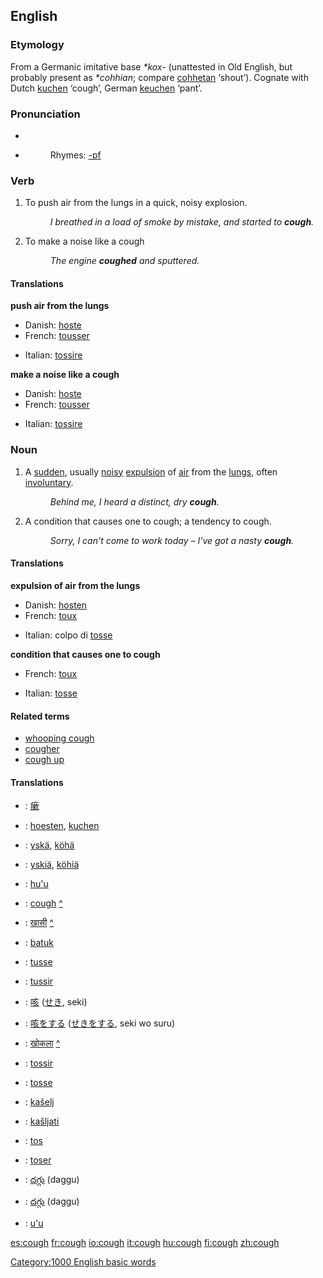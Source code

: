==English==

===Etymology===
From a Germanic imitative base ''*kox-'' (unattested in Old English, but probably present as ''*cohhian''; compare [[cohhetan]] ‘shout’).  Cognate with Dutch [[kuchen]] ‘cough’, German [[keuchen]] ‘pant’.

===Pronunciation===
*{{IPA|/kɒf/}}
*{{audio|en-us-cough.ogg|Audio (US)}}
*:Rhymes: [[Rhymes:English:-ɒf|-ɒf]]

===Verb===
{{en-verb}}

# To push air from the lungs in a quick, noisy explosion.
#:''I breathed in a load of smoke by mistake, and started to '''cough'''.''
# To make a noise like a cough
#:''The engine '''coughed''' and sputtered.''

====Translations====

'''push air from the lungs'''

{{top}}
*Danish: [[hoste]]
*French: [[tousser]]
{{mid}}
*Italian: [[tossire]]
{{bottom}}

'''make a noise like a cough'''

{{top}}
*Danish: [[hoste]]
*French: [[tousser]]
{{mid}}
*Italian: [[tossire]]
{{bottom}}

===Noun===
{{en-noun}}

# {{symptom}} A [[sudden]], usually [[noisy]] [[expulsion]] of [[air]] from the [[lungs]], often [[involuntary]].
#:''Behind me, I heard a distinct, dry '''cough'''.''
# A condition that causes one to cough; a tendency to cough.
#:''Sorry, I can't come to work today – I've got a nasty '''cough'''.''

====Translations====

'''expulsion of air from the lungs'''

{{top}}
*Danish: [[hosten]]
*French: [[toux]] {{f}}
{{mid}}
*Italian: colpo di [[tosse]] {{f}}
{{bottom}}

'''condition that causes one to cough'''

{{top}}
*French: [[toux]] {{f}}
{{mid}}
*Italian: [[tosse]] {{f}}
{{bottom}}

====Related terms====
*[[whooping cough]]
*[[cougher]]
*[[cough up]]

====Translations====


{{checktrans}}

*{{ttbc|Chinese Characters}}: [[瘶]]
*{{ttbc|Dutch}}: [[hoesten]], [[kuchen]]
*{{ttbc|Finnish}}: [[yskä]], [[köhä]]
*{{ttbc|Finnish}}: [[yskiä]], [[köhiä]]
*{{ttbc|Guaraní}}: [[hu'u]]
*{{ttbc|Gujarati}}: [[cough]] [[:gu:ઉધરસ|^]]
*{{ttbc|Hindi}}: [[खासी]] [[:hi:खासी|^]]
*{{ttbc|Indonesian}}: [[batuk]]
*{{ttbc|Interlingua}}: [[tusse]]
*{{ttbc|Interlingua}}: [[tussir]]
*{{ttbc|Japanese}}: [[咳]] ([[せき]], seki)
*{{ttbc|Japanese}}: [[咳]]をする ([[せき]]をする, seki wo suru)
*{{ttbc|Marathi}}: [[खोकला]] [[:mr:खोकला|^]]
*{{ttbc|Portuguese}}: [[tossir]]
*{{ttbc|Portuguese}}: [[tosse]] {{f}}
*{{ttbc|Slovene}}: [[kašelj]] {{m}}
*{{ttbc|Slovene}}: [[kašljati]]
*{{ttbc|Spanish}}: [[tos]] {{m}}
*{{ttbc|Spanish}}: [[toser]]
*{{ttbc|Telugu}}: [[దగ్గు]] (daggu)
*{{ttbc|Telugu}}: [[దగ్గు]] (daggu)
*{{ttbc|Tupinambá}}: [[u'u]]


[[Category:1000 English basic words]]

[[es:cough]]
[[fr:cough]]
[[io:cough]]
[[it:cough]]
[[hu:cough]]
[[fi:cough]]
[[zh:cough]]